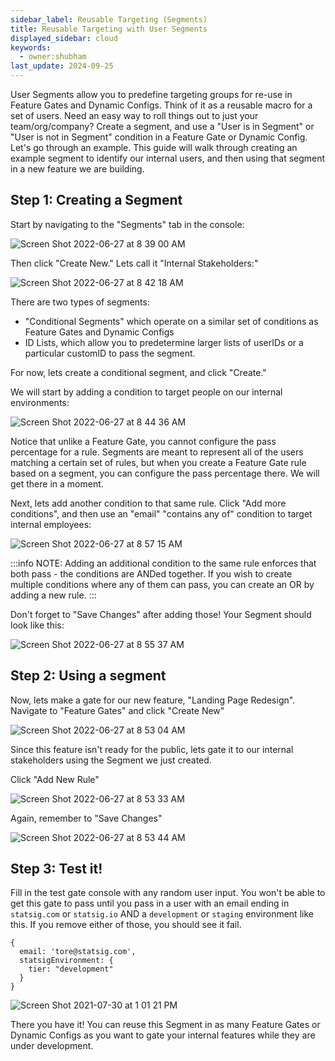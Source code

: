 ```yaml
---
sidebar_label: Reusable Targeting (Segments)
title: Reusable Targeting with User Segments
displayed_sidebar: cloud
keywords:
  - owner:shubham
last_update: 2024-09-25
---
```


User Segments allow you to predefine targeting groups for re-use in Feature Gates and Dynamic Configs. Think of it as a reusable macro for a set of users.
Need an easy way to roll things out to just your team/org/company? Create a segment, and use a "User is in Segment" or "User is not in Segment" condition
in a Feature Gate or Dynamic Config. Let's go through an example. This guide will walk through creating an example segment to identify our internal users, and then using that segment in a new feature we are building.

## Step 1: Creating a Segment

Start by navigating to the "Segments" tab in the console:

![Screen Shot 2022-06-27 at 8 39 00 AM](https://user-images.githubusercontent.com/74584483/175979144-57bbb812-5ea0-429b-b57f-1634b16c5e32.png)

Then click "Create New." Lets call it "Internal Stakeholders:"

![Screen Shot 2022-06-27 at 8 42 18 AM](https://user-images.githubusercontent.com/74584483/175979762-f19a7a10-87ae-47c2-bddd-eaef26137385.png)

There are two types of segments:
- "Conditional Segments" which operate on a similar set of conditions as Feature Gates and Dynamic Configs
- ID Lists, which allow you to predetermine larger lists of userIDs or a particular customID to pass the segment.

For now, lets create a conditional segment, and click "Create."

We will start by adding a condition to target people on our internal environments:

![Screen Shot 2022-06-27 at 8 44 36 AM](https://user-images.githubusercontent.com/74584483/175980491-beb329d2-2bbe-4e39-b493-0f59cdb9a66d.png)

Notice that unlike a Feature Gate, you cannot configure the pass percentage for a rule.  Segments are meant to represent all of the users matching a certain set of rules, but when you create a Feature Gate rule based on a segment, you can configure the pass percentage there.  We will get there in a moment.

Next, lets add another condition to that same rule. Click "Add more conditions", and then use an "email" "contains any of" condition to target internal employees:

![Screen Shot 2022-06-27 at 8 57 15 AM](https://user-images.githubusercontent.com/74584483/175982618-13336e7f-9e72-4c73-9e58-81f86a7fa6a9.png)

:::info
NOTE: Adding an additional condition to the same rule enforces that both pass - the conditions are ANDed together.  If you wish to create multiple conditions where any of them can pass, you can create an OR by adding a new rule.
:::

Don't forget to "Save Changes" after adding those! Your Segment should look like this:

![Screen Shot 2022-06-27 at 8 55 37 AM](https://user-images.githubusercontent.com/74584483/175982596-1ed7ea2f-40b5-4773-be7f-4765e889c3d0.png)

## Step 2: Using a segment

Now, lets make a gate for our new feature, "Landing Page Redesign". Navigate to "Feature Gates" and click "Create New"

![Screen Shot 2022-06-27 at 8 53 04 AM](https://user-images.githubusercontent.com/74584483/175983618-973a9f36-e1c0-4fd6-9b4a-b97fe658156f.png)

Since this feature isn't ready for the public, lets gate it to our internal stakeholders using the Segment we just created.

Click "Add New Rule"

![Screen Shot 2022-06-27 at 8 53 33 AM](https://user-images.githubusercontent.com/74584483/175983743-cfe46147-2934-4393-b4aa-3335e55c3502.png)

Again, remember to "Save Changes"

![Screen Shot 2022-06-27 at 8 53 44 AM](https://user-images.githubusercontent.com/74584483/175983838-e40b4284-af26-4e40-83fc-f2350d9d6fb1.png)

## Step 3: Test it!

Fill in the test gate console with any random user input. You won't be able to get this gate to pass until you pass in a user with an email ending
in `statsig.com` or `statsig.io` AND a `development` or `staging` environment like this. If you remove either of those, you should see it fail.

```
{
  email: 'tore@statsig.com',
  statsigEnvironment: {
    tier: "development"
  }
}
```

![Screen Shot 2021-07-30 at 1 01 21 PM](https://user-images.githubusercontent.com/74584483/127705951-6813bb6e-0ae7-44a2-8db3-421e11e54c5c.png)

There you have it! You can reuse this Segment in as many Feature Gates or Dynamic Configs as you want to gate your internal features while they are under development.
